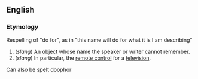 ==English==
===Etymology===
Respelling of "do for", as in "this name will do for what it is I am describing"

#(''slang'') An object whose name the speaker or writer cannot remember.
#(''slang'') In particular, the [[remote control]] for a [[television]].

Can also be spelt doophor